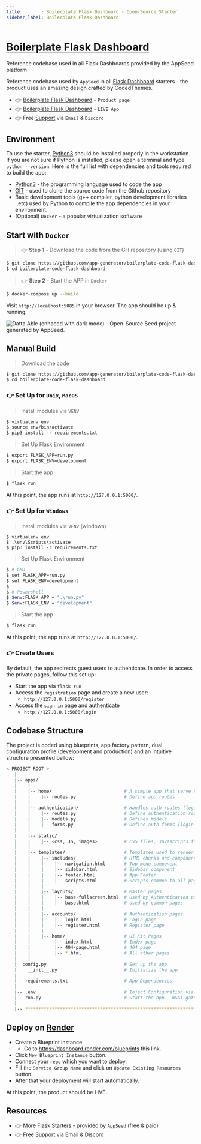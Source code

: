 ```yaml
---
title        : Boilerplate Flask Dashboard - Open-Source Starter
sidebar_label: Boilerplate Flask Dashboard
---
```


# [Boilerplate Flask Dashboard](https://appseed.us/boilerplate-code/flask-dashboard/)

<SubHeading> Reference codebase used in all Flask Dashboards provided by the AppSeed platform</SubHeading>

Reference codebase used by `AppSeed` in all [Flask Dashboard](https://appseed.us/admin-dashboards/flask/) starters - the product uses an amazing design crafted by CodedThemes.

- 👉 [Boilerplate Flask Dashboard](https://appseed.us/boilerplate-code/flask-dashboard/) - `Product page`
- 👉 [Boilerplate Flask Dashboard](https://flask-datta-able.appseed-srv1.com/) - `LIVE App`
- 👉 Free [Support](https://appseed.us/support/) via `Email` & `Discord`


## Environment

To use the starter, [Python3](https://www.python.org) should be installed properly in the workstation. 
If you are not sure if Python is installed, please open a terminal and type `python --version`. Here is the full list with dependencies and tools required to build the app:

- [Python3](https://www.python.org) - the programming language used to code the app
- [GIT](https://git-scm.com) - used to clone the source code from the Github repository
- Basic development tools (g++ compiler, python development libraries ..etc) used by Python to compile the app dependencies in your environment.
- (Optional) `Docker` - a popular virtualization software


## Start with `Docker`

> 👉 **Step 1** - Download the code from the GH repository (using `GIT`) 

```bash
$ git clone https://github.com/app-generator/boilerplate-code-flask-dashboard.git
$ cd boilerplate-code-flask-dashboard
```

> 👉 **Step 2** - Start the APP in `Docker`

```bash
$ docker-compose up --build 
```

Visit `http://localhost:5085` in your browser. The app should be up & running.


![Datta Able (enhaced with dark mode) - Open-Source Seed project generated by AppSeed.](https://user-images.githubusercontent.com/51070104/176118649-7233ffbc-6118-4f56-8cda-baa81d256877.png)


## Manual Build 

> Download the code 

```bash
$ git clone https://github.com/app-generator/boilerplate-code-flask-dashboard.git
$ cd boilerplate-code-flask-dashboard
```

### 👉 Set Up for `Unix`, `MacOS` 

> Install modules via `VENV`  

```bash
$ virtualenv env
$ source env/bin/activate
$ pip3 install -r requirements.txt
```

> Set Up Flask Environment

```bash
$ export FLASK_APP=run.py
$ export FLASK_ENV=development
```

> Start the app

```bash
$ flask run
```

At this point, the app runs at `http://127.0.0.1:5000/`. 


### 👉 Set Up for `Windows` 

> Install modules via `VENV` (windows) 

```
$ virtualenv env
$ .\env\Scripts\activate
$ pip3 install -r requirements.txt
```

> Set Up Flask Environment

```bash
$ # CMD 
$ set FLASK_APP=run.py
$ set FLASK_ENV=development
$
$ # Powershell
$ $env:FLASK_APP = ".\run.py"
$ $env:FLASK_ENV = "development"
```

> Start the app

```bash
$ flask run
```

At this point, the app runs at `http://127.0.0.1:5000/`. 


### 👉 Create Users

By default, the app redirects guest users to authenticate. In order to access the private pages, follow this set up: 

- Start the app via `flask run`
- Access the `registration` page and create a new user:
  - `http://127.0.0.1:5000/register`
- Access the `sign in` page and authenticate
  - `http://127.0.0.1:5000/login`


## Codebase Structure

The project is coded using blueprints, app factory pattern, dual configuration profile (development and production) and an intuitive structure presented bellow:

```bash
< PROJECT ROOT >
   |
   |-- apps/
   |    |
   |    |-- home/                           # A simple app that serve HTML files
   |    |    |-- routes.py                  # Define app routes
   |    |
   |    |-- authentication/                 # Handles auth routes (login and register)
   |    |    |-- routes.py                  # Define authentication routes  
   |    |    |-- models.py                  # Defines models  
   |    |    |-- forms.py                   # Define auth forms (login and register) 
   |    |
   |    |-- static/
   |    |    |-- <css, JS, images>          # CSS files, Javascripts files
   |    |
   |    |-- templates/                      # Templates used to render pages
   |    |    |-- includes/                  # HTML chunks and components
   |    |    |    |-- navigation.html       # Top menu component
   |    |    |    |-- sidebar.html          # Sidebar component
   |    |    |    |-- footer.html           # App Footer
   |    |    |    |-- scripts.html          # Scripts common to all pages
   |    |    |
   |    |    |-- layouts/                   # Master pages
   |    |    |    |-- base-fullscreen.html  # Used by Authentication pages
   |    |    |    |-- base.html             # Used by common pages
   |    |    |
   |    |    |-- accounts/                  # Authentication pages
   |    |    |    |-- login.html            # Login page
   |    |    |    |-- register.html         # Register page
   |    |    |
   |    |    |-- home/                      # UI Kit Pages
   |    |         |-- index.html            # Index page
   |    |         |-- 404-page.html         # 404 page
   |    |         |-- *.html                # All other pages
   |    |    
   |  config.py                             # Set up the app
   |    __init__.py                         # Initialize the app
   |
   |-- requirements.txt                     # App Dependencies
   |
   |-- .env                                 # Inject Configuration via Environment
   |-- run.py                               # Start the app - WSGI gateway
   |
   |-- ************************************************************************
```


## Deploy on [Render](https://render.com/)

- Create a Blueprint instance
  - Go to https://dashboard.render.com/blueprints this link.
- Click `New Blueprint Instance` button.
- Connect your `repo` which you want to deploy.
- Fill the `Service Group Name` and click on `Update Existing Resources` button.
- After that your deployment will start automatically.

At this point, the product should be LIVE.


## Resources

- 👉 More [Flask Starters](https://appseed.us/admin-dashboards/flask/) - provided by `AppSeed` (free & paid)
- 👉 Free [Support](https://appseed.us/support/) via Email & Discord
